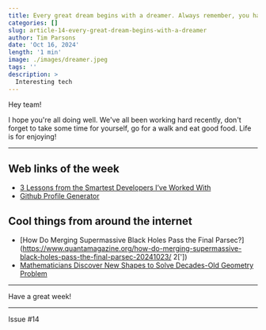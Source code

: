 ```yaml
---
title: Every great dream begins with a dreamer. Always remember, you have within you the strength, the patience and the passion to reach for the stars to change the world. - Harriet Tubman
categories: []
slug: article-14-every-great-dream-begins-with-a-dreamer
author: Tim Parsons
date: 'Oct 16, 2024'
length: '1 min'
image: ./images/dreamer.jpeg
tags: ''
description: >
  Interesting tech
---
```


Hey team!

I hope you're all doing well. We've all been working hard recently, don't forget to take some time for yourself, go for a walk and eat good food. Life is for enjoying!

---

## Web links of the week

- [3 Lessons from the Smartest Developers I’ve Worked With](https://brianjenney.medium.com/3-lessons-from-the-smartest-developers-ive-worked-with-5b233f51fc15)
- [Github Profile Generator](https://www.github-profile-generator.in/)

## Cool things from around the internet

- [How Do Merging Supermassive Black Holes Pass the Final Parsec?](https://www.quantamagazine.org/how-do-merging-supermassive-black-holes-pass-the-final-parsec-20241023/ 2['])
- [Mathematicians Discover New Shapes to Solve Decades-Old Geometry Problem](https://www.quantamagazine.org/mathematicians-discover-new-shapes-to-solve-decades-old-geometry-problem-20240920/)

---

Have a great week!

---

Issue #14
